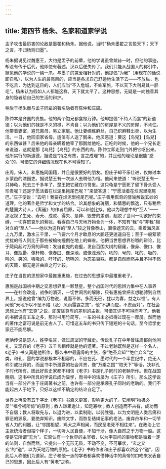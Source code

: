 ```yaml
---
---
---
```

title: 第四节 杨朱、名家和道家学说
---




孟子攻击最厉害的论敌是墨翟和杨朱。据他说，当时“杨朱墨翟之言盈天下；天下之言，不归杨则归墨”。

杨朱据说见过魏惠王，大约是孟子的前辈，他的学说虽曾煊赫一时，但他的事迹，却没有传于后代，他即使有著述，汉以后便失传了。我们只能从战国人的称引中，窥见他的学说的一鳞一爪。与墨子的兼爱相针对的，他提倡“为我”（用现在的话说即自私），以为人生的最高目的，应当是各求自己舒适地生活下去——不放纵，也不吃苦，为达到这目的，人们应当“不入危城，不处军旅，不以天下大利易其一胫毛”。杨朱认为假如人人都能这样，天下就太平了。这种思想，无疑是一向独善其身的隐者给自己的生活的辩护。

稍后于杨朱而与孟子同辈的著名隐者有陈仲和庄周。

陈仲本是齐国的贵族。他的两个胞兄都食禄万钟。他却提倡“不恃人而食”的新道德；以为他们的禄是不义的禄，不肯食；以为他们的房屋是不义的房屋，不肯住。他带着妻室，避兄离母，另立家庭。他让妻缉练麻丝，自己织麻鞋出卖，以为生活。一日，他回旧家省母，适值有人送了鹅来，他厌恶道：要这【鸟兒】【鸟兒】的东西做甚？后来他的母亲瞒着他宰了那鹅给他吃。正吃的时候，他的一个兄长走来说道，这就是那【鸟兒】【鸟兒】的东西的肉。陈仲立即走到门外把它呕出来。他所实行的新道德，据说是“持之有故，言之成理”的，并且他的理论是很能“惑众”的，可惜它的详细情况现在也不可得知了。

庄周，宋人，和惠施同国籍，并且是很要好的朋友。但庄子却不乐仕进，仅做过本乡蒙邑的漆园吏。据说楚王有一次派人去聘他为相。他问来使道：“听说楚王有一只神龟，死去三千多年了。楚王把它藏在巾笥里。这只龟是宁愿死了留下骨头受人珍贵呢？还是宁愿活着在烂泥里拖尾巴呢？”来使答道：“宁愿活着在烂泥里拖尾巴。”庄子便说：“去吧！我要在烂泥里拖尾巴呢。”庄子善用恢奇的譬喻解说玄妙的道理。他的著作是哲学和文学的结合。论其想象的瑰丽，和情思的飘逸，只有稍后的楚国大诗人，《离骚》的作者屈原，可以和他比拟。他以为理想中的“至人”——那泯视了生死、寿夭、成败、得失、是非、毁誉的差别，超脱了世间一切欲好的束缚，一切喜怒哀乐的萦扰，看得自己与天地万物合为一体，不知有“我”与“非我”相对立的“至人”——他以为这样的“至人”较之背像泰山，翼像遮天的云，乘着海风直上九万里，激水三千里，一飞要六个月才歇息的大鹏还更逍遥自在；至于一般萦萦扰扰的俗人则比于那些被榆枋撞倒在地上的蝉雀。他把当世思想界纷呶的辩论，比于飓风起时万窍的声响：发自崔嵬的岩壑，发自百围大树的窟窿，像鼻、像口、像耳、像瓶罍、像杯棬、像舂臼、像深池，或像浅池的，吼的、号的、叱的、吸的、叫的、笑的、嗷嗷的、吁吁的、嘻嘻的，为态虽百殊，都是自然而然并且不得不然的天籁，都无是非曲直之可计较。

庄子在当世的思想家中最推重惠施，在过去的思想家中最推重老子。

惠施是战国初中期之交思想界里一颗慧星。整个战国时代的思辨力集中在人事界——在社会改造，战争的消灭，一切世间苦的解除，只有惠施曾把玄想驰骋到自然界上，据说他曾“编为万物说，说而不休，多而无已，犹以为寡，益之以怪”。有人问他“天地所以不坠不陷（及）风雨雷霆之故”，他“不辞而应，不虑而对”。在社会思想上他有“去尊”之说，即废除尊卑的差别的主张，可惜其详不可得而考了。他著的书据说有五车之多，那时书用竹简写，一车的书未必抵得过现在一厚册。然而他的著作之富可说是前无古人了。可惜这五车的书只传下短短的十句话，至今哲学史家还不能尽解。

老聃传说是楚人，姓李名耳，做过周室的守藏史。传说孔子在中年曾往周都向他问礼，又现存的《老子》五千言相传就是他的遗著。不过老聃既然是这样一个名人，《老子》书又真是他所作，那么书中最露骨的主张，像“绝圣弃知”“绝仁弃义”之类，和孔、墨的学说都根本不相容的，不应在孔、墨时代的一个半世纪中，绝无人称引或批评的，而且书中所泄露的社会背景，像“万乘之国”“取天下”等话，决非孔子时代所有。因此好些史家都不相信《老子》书是孔子同时的老聃所作。但在战国晚期，这书中所具的学说已成为显学，而书中的话屡为《庄子》所引，那么这学说当有一部分产生于庄周著书之前，也许有一部分是承袭孔子同时的老聃的。我们不能起古人于地下，只好以这样不确定的结论自足了。

世界上再没有五千字比《老子》书涵义更富，影响更大的了。它阐明“物极必反”“福兮祸所倚”的原则；教人谦卑逊让，知足寡欲；教人创造而不占有，成功而不自居；教人将取先与，以退为进，以柔制刚，以弱胜强。以为文明是人类苦痛和罪恶的源泉，要绝弃知识，废除文字，而恢复结绳记事的老法，废弃舟车和一切节省人力的利器，让“邻国相望，鸡犬之声相闻，而民至老死不相往来”。在政治上它主张统治者但摆个样子，一切听人民自便，不加干涉，像大自然之于万物一般。这便是它所谓“无为”。它否认有一个世界的主宰者，以为宇宙间的事物都是循着一定的法则，自然而然。它提出一个无形无质，不动不变，不可摹状，“玄之又玄”的“道”，以为天地万物的原始。《老子》书的作者和庄子都喜欢讲这个“道”，因此后人称他们为道家。庄子和他一派的学者都喜欢借神话中的黄帝的口吻来发表自己的思想，因此后人有“黄老”之称。
